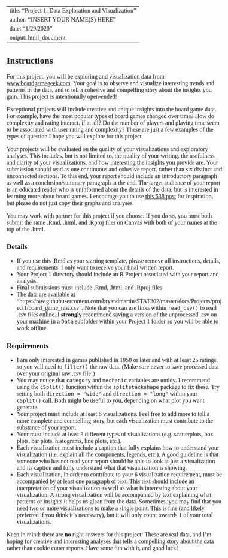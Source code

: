 <!--- Please do not touch the code below! It is for styling. --->
<style type="text/css">
/* Whole document: */
body{
  font-family: "Palatino Linotype", "Book Antiqua", Palatino, serif;
  font-size: 12pt;
}
h1.title {
  font-size: 38px;
  text-align: center;
}
h4.author {
  font-size: 18px;
  text-align: center;
}
h4.date {
  font-size: 18px;
  text-align: center;
}
</style>
<!--- Begin here! Fill in text and R code for each of these questions. --->

---
title: "Project 1: Data Exploration and Visualization"
author: "INSERT YOUR NAME(S) HERE"
date: "1/29/2020"
output: html_document
---

## Instructions

For this project, you will be exploring and visualization data from [www.boardgamegeek.com](www.boardgamegeek.com).
Your goal is to observe and visualize interesting trends and patterns in the data, and to tell a cohesive and compelling story about the insights you gain.
This project is intentionally open-ended!

Exceptional projects will include creative and unique insights into the board game data. For example, have the most popular types of board games changed over time? How do complexity and rating interact, if at all? Do the number of players and playing time seem to be associated with user rating and complexity? These are just a few examples of the types of question I hope you will explore for this project.

Your projects will be evaluated on the quality of your visualizations and exploratory analyses.
This includes, but is not limited to, the quality of your writing, the usefulness and clarity of your visualizations, and how interesting the insights you provide are.
Your submission should read as one continuous and cohesive report, rather than six distinct and unconnected sections. 
To this end, your report should include an introductory paragraph as well as a conclusion/summary paragraph at the end.
The target audience of your report is an educated reader who is uninformed about the details of the data, but is interested in learning more about board games.
I encourage you to use [this 538 post](https://fivethirtyeight.com/features/designing-the-best-board-game-on-the-planet/) for inspiration, but please do not just copy their graphs and analyses.

You may work with partner for this project if you choose. 
If you do so, you must both submit the same .Rmd, .html, and .Rproj files on Canvas with both of your names at the top of the .html.


### Details

* If you use this .Rmd as your starting template, please remove all instructions, details, and requirements. I only want to receive your final written report.
* Your Project 1 directory should include an R Project associated with your report and analysis.
* Final submissions must include .Rmd, .html, and .Rproj files
* The data are available at "https://raw.githubusercontent.com/bryandmartin/STAT302/master/docs/Projects/project1/board_game_raw.csv". Note that you can use links within `read_csv()` to read .csv files online. I **strongly** recommend saving a version of the unprocessed .csv on your machine in a `Data` subfolder within your Project 1 folder so you will be able to work offline.

### Requirements

* I am only interested in games published in 1950 or later and with at least 25 ratings, so you will need to `filter()` the raw data. (Make sure never to save processed data over your original raw .csv file!)
* You may notice that `category` and `mechanic` variables are untidy. I recommend using the `cSplit()` function within the `splitstackshape` package to fix these. Try setting both `direction = "wide"` and `direction = "long"` within your `cSplit()` call. Both might be useful to you, depending on what plot you want generate.
* Your project must include at least 6 visualizations. Feel free to add more to tell a more complete and compelling story, but each visualization must contribute to the substance of your report.
* Your must include at least 3 different types of visualizations (e.g. scatterplots, box plots, bar plots, histograms, line plots, etc.).
* Each visualization must include a caption that fully explains how to understand your visualization (i.e. explain all the components, legends, etc.). A good guideline is that someone who has not read your report should be able to look at just a visualization and its caption and fully understand what that visualization is showing.
* Each visualization, in order to contribute to your 6 visualization requirement, must be accompanied by at least one paragraph of text. This text should include an interpretation of your visualization as well as what is interesting about your visualization. A strong visualization will be accompanied by text explaining what patterns or insights it helps us glean from the data. Sometimes, you may find that you need two or more visualizations to make a single point. This is fine (and likely preferred if you think it's necessary), but it will only count towards 1 of your total visualizations.

Keep in mind: there are **no** right answers for this project! 
These are real data, and I'm hoping for creative and interesting analyses that tells a compelling story about the data rather than cookie cutter reports. Have some fun with it, and good luck!






